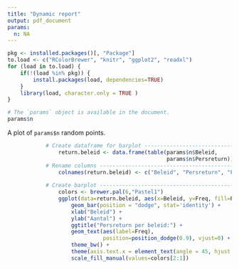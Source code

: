```yaml
---
title: "Dynamic report"
output: pdf_document
params:
  n: NA
---
```


```r
pkg <- installed.packages()[, "Package"]
to.load <- c("RColorBrewer", "knitr", "ggplot2", "readxl")
for (load in to.load) {
    if(!(load %in% pkg)) {
        install.packages(load, dependencies=TRUE)
    }
    library(load, character.only = TRUE )
}
```


```r
# The `params` object is available in the document.
params$n
```

A plot of `params$n` random points.

```r
            # Create dataframe for barplot -------------------------------------
                return.beleid <- data.frame(table(params$n$Beleid,
                                                  params$n$Persreturn))
            # Rename columns ---------------------------------------------------
                colnames(return.beleid) <- c("Beleid", "Persreturn", "Freq")
                
            # Create barplot ---------------------------------------------------
                colors <- brewer.pal(6,"Pastel1")
                ggplot(data=return.beleid, aes(x=Beleid, y=Freq, fill=Persreturn)) + 
                    geom_bar(position = "dodge", stat='identity') +
                    xlab("Beleid") +
                    ylab("Aantal") +
                    ggtitle("Persreturn per beleid:") +
                    geom_text(aes(label=Freq), 
                              position=position_dodge(0.9), vjust=0) +
                    theme_bw() +
                    theme(axis.text.x = element_text(angle = 45, hjust = 1)) +
                    scale_fill_manual(values=colors[2:1])  
            
```